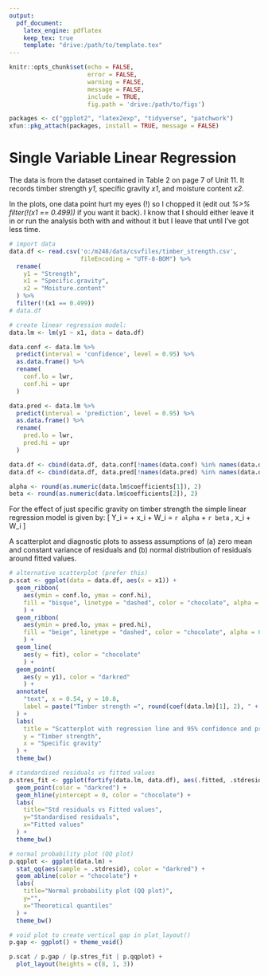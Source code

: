 ---
output:
  pdf_document:
    latex_engine: pdflatex
    keep_tex: true
    template: "drive:/path/to/template.tex"
---

```{r all_chunks, include=FALSE}
knitr::opts_chunk$set(echo = FALSE, 
                      error = FALSE, 
                      warning = FALSE, 
                      message = FALSE, 
                      include = TRUE, 
                      fig.path = 'drive:/path/to/figs')
```

```{r label = "load-pkgs"}
packages <- c("ggplot2", "latex2exp", "tidyverse", "patchwork")
xfun::pkg_attach(packages, install = TRUE, message = FALSE)
```

\pagestyle{empty}
# Single Variable Linear Regression

The data is from the dataset contained in Table 2 on page 7 of Unit 11. It records timber strength *y1*, specific gravity *x1*, and moisture content *x2*.

In the plots, one data point hurt my eyes (!) so I chopped it (edit out *%>% filter(!(x1 == 0.499))* if you want it back). I know that I should either leave it in or run the analysis both with and without it but I leave that until I've got less time.

```{r label = "data", echo = FALSE}
# import data
data.df <- read.csv('o:/m248/data/csvfiles/timber_strength.csv', 
                    fileEncoding = "UTF-8-BOM") %>%
  rename(
    y1 = "Strength", 
    x1 = "Specific.gravity", 
    x2 = "Moisture.content"
  ) %>% 
  filter(!(x1 == 0.499))
# data.df

# create linear regression model:
data.lm <- lm(y1 ~ x1, data = data.df)

data.conf <- data.lm %>% 
  predict(interval = 'confidence', level = 0.95) %>% 
  as.data.frame() %>% 
  rename(
    conf.lo = lwr, 
    conf.hi = upr
  )

data.pred <- data.lm %>% 
  predict(interval = 'prediction', level = 0.95) %>% 
  as.data.frame() %>% 
  rename(
    pred.lo = lwr, 
    pred.hi = upr
  )

data.df <- cbind(data.df, data.conf[!names(data.conf) %in% names(data.df)])
data.df <- cbind(data.df, data.pred[!names(data.pred) %in% names(data.df)])

alpha <- round(as.numeric(data.lm$coefficients[1]), 2)
beta <- round(as.numeric(data.lm$coefficients[2]), 2)
```

For the effect of just specific gravity on timber strength the simple linear regression model is given by:
\[
  Y_i = \alpha + \beta x_i + W_i = `r alpha` + `r beta` \, x_i + W_i \nonumber
\]

A scatterplot and diagnostic plots to assess assumptions of (a) zero mean and constant variance of residuals and (b) normal distribution of residuals around fitted values.

```{r label = "plots", echo = FALSE, fig.height = 7}
# alternative scatterplot (prefer this)
p.scat <- ggplot(data = data.df, aes(x = x1)) +
  geom_ribbon(
    aes(ymin = conf.lo, ymax = conf.hi), 
    fill = "bisque", linetype = "dashed", color = "chocolate", alpha = 0.5
    ) +
  geom_ribbon(
    aes(ymin = pred.lo, ymax = pred.hi), 
    fill = "beige", linetype = "dashed", color = "chocolate", alpha = 0.4
    ) +
  geom_line(
    aes(y = fit), color = "chocolate"
    ) +
  geom_point(
    aes(y = y1), color = "darkred"
    ) + 
  annotate(
    "text", x = 0.54, y = 10.8,
    label = paste("Timber strength =", round(coef(data.lm)[1], 2), " + ", abs(round(coef(data.lm)[2], 2)), " x  specific gravity")
  ) +
  labs(
    title = "Scatterplot with regression line and 95% confidence and prediction bands", 
    y = "Timber strength",
    x = "Specific gravity" 
  ) + 
  theme_bw()

# standardised residuals vs fitted values
p.stres_fit <- ggplot(fortify(data.lm, data.df), aes(.fitted, .stdresid)) +
  geom_point(color = "darkred") +
  geom_hline(yintercept = 0, color = "chocolate") +
  labs(
    title="Std residuals vs Fitted values", 
    y="Standardised residuals",
    x="Fitted values" 
  ) + 
  theme_bw()

# normal probability plot (QQ plot)
p.qqplot <- ggplot(data.lm) +
  stat_qq(aes(sample = .stdresid), color = "darkred") +
  geom_abline(color = "chocolate") +
  labs(
    title="Normal probability plot (QQ plot)", 
    y="",
    x="Theoretical quantiles" 
  ) + 
  theme_bw()

# void plot to create vertical gap in plat_layout()
p.gap <- ggplot() + theme_void()

p.scat / p.gap / (p.stres_fit | p.qqplot) +
  plot_layout(heights = c(8, 1, 3))
```
